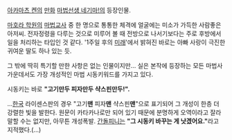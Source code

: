 [[아카마츠 켄]]의 [[만화]] [[마법선생 네기마!]]의 등장인물.

[[마호라 학원]]의 [[마법]]교사 중 한 명으로 통통한 체격에 얼굴에는 미소가 가득한 사람좋은 아저씨. 전자정령을 다루는 것으로 미루어 볼 때 전방으로 나서기보다는 주로 후방에서 일을 처리하는 타입인 것 같다. '1주일 후의 [[미래]]'에서 밝혀진 바로는 아빠 사랑이 극진한 귀여운 딸도 하나 있는 듯. 

그 밖에 딱히 특기할 만한 사항은 없는 인물이지만... 실은 본작에 등장하는 모든 마법사 가운데서도 가장 개성적인 마법 시동키워드를 가지고 있다.  

시동키는 바로 '''"고기만두 피자만두 샥스핀만두!".'''

...[[한국]] 라이센스판의 경우 "고기'''맨''' 피자'''맨''' 샥스핀'''맨'''"으로 표기되어 그 개성이 한층 더 강렬한 빛을 발한다. 원문이 카타카나로만 되어 있기 때문에 분명하게 오역이라고 잘라 말할 수는 없지만, 아무튼 개성폭발. [[간돌피니]]는 '''"그 시동키 바꾸는 게 낫겠어요."'''라고 지적했다.(...)
